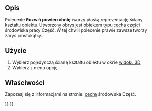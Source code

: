 <languages/>

{{Docnav/pl
|[[MeshPart_CreateFlatMesh/pl|Rozwiń siatkę]]
|
|[[Mesh_Workbench/pl|Siatka]]
|IconL=MeshPart_CreateFlatMesh.svg
|IconR=
|IconC=Workbench_Mesh.svg
}}

{{GuiCommand/pl
|Name=MeshPart CreateFlatFace
|Name/pl=Projekt Siatki: Rozwiń powierzchnię
|MenuLocation=Siatki → Rozwiń powierzchnię
|Workbenches=[[Mesh_Workbench/pl|Siatka]]
|Version=0.19
|SeeAlso=[[MeshPart_CreateFlatMesh/pl|Rozwiń siatkę]]
}}

<span id="Description"></span>
==Opis==

Polecenie '''Rozwiń powierzchnię''' tworzy płaską reprezentację ściany kształtu obiektu. Utworzony obrys jest obiektem typu [[Part_Feature/pl|cecha części]] środowiska pracy Część. W tej chwili polecenie prawie zawsze tworzy zarys prostokątny.

<span id="Usage"></span>
==Użycie==

# Wybierz pojedynczą ścianę kształtu obiektu w oknie [[3D_view/pl|widoku 3D]]
# Wybierz z menu opcję {{MenuCommand|Siatki → [[Image:MeshPart_CreateFlatFace.svg|16px]] Rozwiń powierzchnię}}.

<span id="Properties"></span>
==Właściwości==

Zapoznaj się z informacjami na stronie: [[Part_Feature/pl|cecha]] środowiska Część.


{{Docnav/pl
|[[MeshPart_CreateFlatMesh/pl|Rozwiń siatkę]]
|
|[[Mesh_Workbench/pl|Siatka]]
|IconL=MeshPart_CreateFlatMesh.svg
|IconR=
|IconC=Workbench_Mesh.svg
}}

{{Mesh Tools navi{{#translation:}}}}
{{Userdocnavi{{#translation:}}}}